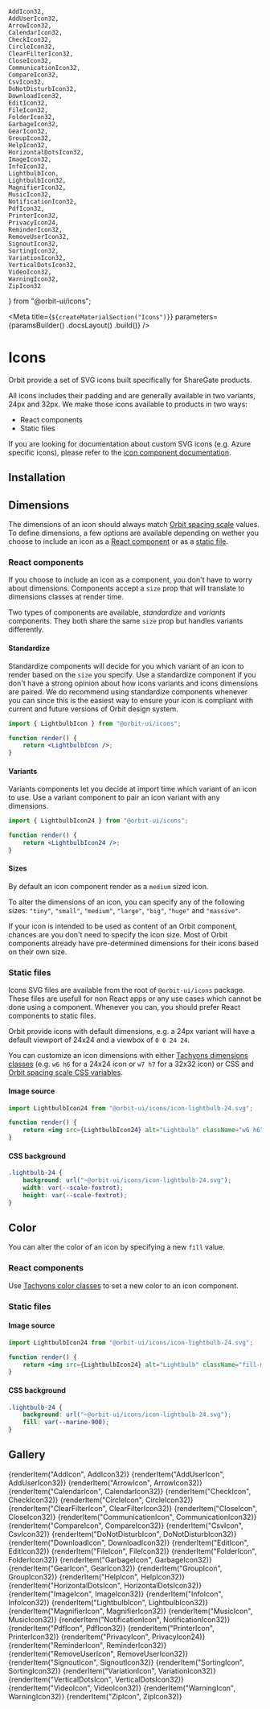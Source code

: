 
    AddIcon32,
    AddUserIcon32,
    ArrowIcon32,
    CalendarIcon32,
    CheckIcon32,
    CircleIcon32,
    ClearFilterIcon32,
    CloseIcon32,
    CommunicationIcon32,
    CompareIcon32,
    CsvIcon32,
    DoNotDisturbIcon32,
    DownloadIcon32,
    EditIcon32,
    FileIcon32,
    FolderIcon32,
    GarbageIcon32,
    GearIcon32,
    GroupIcon32,
    HelpIcon32,
    HorizontalDotsIcon32,
    ImageIcon32,
    InfoIcon32,
    LightbulbIcon,
    LightbulbIcon32,
    MagnifierIcon32,
    MusicIcon32,
    NotificationIcon32,
    PdfIcon32,
    PrinterIcon32,
    PrivacyIcon24,
    ReminderIcon32,
    RemoveUserIcon32,
    SignoutIcon32,
    SortingIcon32,
    VariationIcon32,
    VerticalDotsIcon32,
    VideoIcon32,
    WarningIcon32,
    ZipIcon32
} from "@orbit-ui/icons";

<Meta
    title={`${createMaterialSection("Icons")}`}
    parameters={paramsBuilder()
        .docsLayout(<MaterialsLayout sourcePath="/packages/icons/src" />)
        .build()}
/>

# Icons

Orbit provide a set of SVG icons built specifically for ShareGate products.

All icons includes their padding and are generally available in two variants, 24px and 32px. We make those icons available to products in two ways:

- React components
- Static files

If you are looking for documentation about custom SVG icons (e.g. Azure specific icons), please refer to the [icon component documentation](?path=/docs/components-icon--default-story).

## Installation

<Installation />

## Dimensions

The dimensions of an icon should always match [Orbit spacing scale](http://localhost:5045/?path=/docs/materials-spacing--page#values) values. To define dimensions, a few options are available depending on wether you choose to include an icon as a [React component](#react-components) or as a [static file](#static-files).

### React components

If you choose to include an icon as a component, you don't have to worry about dimensions. Components accept a `size` prop that will translate to dimensions classes at render time.

Two types of components are available, _standardize_ and _variants_ components. They both share the same `size` prop but handles variants differently.

#### Standardize

Standardize components will decide for you which variant of an icon to render based on the `size` you specify. Use a standardize component if you don't have a strong opinion about how icons variants and icons dimensions are paired. We do recommend using standardize components whenever you can since this is the easiest way to ensure your icon is compliant with current and future versions of Orbit design system.

```jsx dark
import { LightbulbIcon } from "@orbit-ui/icons";

function render() {
    return <LightbulbIcon />;
}
```

#### Variants

Variants components let you decide at import time which variant of an icon to use. Use a variant component to pair an icon variant with any dimensions.

```jsx dark
import { LightbulbIcon24 } from "@orbit-ui/icons";

function render() {
    return <LightbulbIcon24 />;
}
```

#### Sizes

By default an icon component render as a `medium` sized icon.

To alter the dimensions of an icon, you can specify any of the following sizes: `"tiny"`, `"small"`, `"medium"`, `"large"`, `"big"`, `"huge"` and `"massive"`.

<Preview>
    <div className="flex items-center items-space-between">
        <LightbulbIcon size="tiny" />
        <LightbulbIcon size="small" />
        <LightbulbIcon />
        <LightbulbIcon size="large" />
        <LightbulbIcon size="big" />
        <LightbulbIcon size="huge" />
        <LightbulbIcon size="massive" />
    </div>
</Preview>

If your icon is intended to be used as content of an Orbit component, chances are you don't need to specify the icon size. Most of Orbit components already have pre-determined dimensions for their icons based on their own size.

### Static files

Icons SVG files are available from the root of `@orbit-ui/icons` package. These files are usefull for non React apps or any use cases which cannot be done using a component. Whenever you can, you should prefer React components to static files.

Orbit provide icons with default dimensions, e.g. a 24px variant will have a default viewport of 24x24 and a viewbox of `0 0 24 24`.

You can customize an icon dimensions with either [Tachyons dimensions classes](?path=/docs/materials-spacing--page#tachyons) (e.g. `w6 h6` for a 24x24 icon or `w7 h7` for a 32x32 icon) or CSS and [Orbit spacing scale CSS variables](?path=/docs/materials-spacing--page#values).

#### Image source

```jsx dark
import LightbulbIcon24 from "@orbit-ui/icons/icon-lightbulb-24.svg";

function render() {
    return <img src={LightbulbIcon24} alt="Lightbulb" className="w6 h6" />;
}
```

#### CSS background

```css dark
.lightbulb-24 {
    background: url("~@orbit-ui/icons/icon-lightbulb-24.svg");
    width: var(--scale-foxtrot);
    height: var(--scale-foxtrot);
}
```

## Color

You can alter the color of an icon by specifying a new `fill` value.

### React components

Use [Tachyons color classes](?path=/docs/materials-colors--page#tachyons) to set a new color to an icon component.

<Preview>
    <div className="flex items-center items-space-between">
        <LightbulbIcon size="huge" className="fill-marine-50" />
        <LightbulbIcon size="huge" className="fill-marine-100" />
        <LightbulbIcon size="huge" className="fill-marine-200" />
        <LightbulbIcon size="huge" className="fill-marine-300" />
        <LightbulbIcon size="huge" className="fill-marine-400" />
        <LightbulbIcon size="huge" className="fill-marine-500" />
        <LightbulbIcon size="huge" className="fill-marine-600" />
        <LightbulbIcon size="huge" className="fill-marine-700" />
        <LightbulbIcon size="huge" className="fill-marine-800" />
        <LightbulbIcon size="huge" className="fill-marine-900" />
    </div>
</Preview>

### Static files

#### Image source

```jsx dark
import LightbulbIcon24 from "@orbit-ui/icons/icon-lightbulb-24.svg";

function render() {
    return <img src={LightbulbIcon24} alt="Lightbulb" className="fill-marine-900" />;
}
```

#### CSS background

```css dark
.lightbulb-24 {
    background: url("~@orbit-ui/icons/icon-lightbulb-24.svg");
    fill: var(--marine-900);
}
```

## Gallery

<IconGallery getDisplayName={getDisplayName} getCopyValue={getItemCopyValue}>
    {renderItem("AddIcon", AddIcon32)}
    {renderItem("AddUserIcon", AddUserIcon32)}
    {renderItem("ArrowIcon", ArrowIcon32)}
    {renderItem("CalendarIcon", CalendarIcon32)}
    {renderItem("CheckIcon", CheckIcon32)}
    {renderItem("CircleIcon", CircleIcon32)}
    {renderItem("ClearFilterIcon", ClearFilterIcon32)}
    {renderItem("CloseIcon", CloseIcon32)}
    {renderItem("CommunicationIcon", CommunicationIcon32)}
    {renderItem("CompareIcon", CompareIcon32)}
    {renderItem("CsvIcon", CsvIcon32)}
    {renderItem("DoNotDisturbIcon", DoNotDisturbIcon32)}
    {renderItem("DownloadIcon", DownloadIcon32)}
    {renderItem("EditIcon", EditIcon32)}
    {renderItem("FileIcon", FileIcon32)}
    {renderItem("FolderIcon", FolderIcon32)}
    {renderItem("GarbageIcon", GarbageIcon32)}
    {renderItem("GearIcon", GearIcon32)}
    {renderItem("GroupIcon", GroupIcon32)}
    {renderItem("HelpIcon", HelpIcon32)}
    {renderItem("HorizontalDotsIcon", HorizontalDotsIcon32)}
    {renderItem("ImageIcon", ImageIcon32)}
    {renderItem("InfoIcon", InfoIcon32)}
    {renderItem("LightbulbIcon", LightbulbIcon32)}
    {renderItem("MagnifierIcon", MagnifierIcon32)}
    {renderItem("MusicIcon", MusicIcon32)}
    {renderItem("NotificationIcon", NotificationIcon32)}
    {renderItem("PdfIcon", PdfIcon32)}
    {renderItem("PrinterIcon", PrinterIcon32)}
    {renderItem("PrivacyIcon", PrivacyIcon24)}
    {renderItem("ReminderIcon", ReminderIcon32)}
    {renderItem("RemoveUserIcon", RemoveUserIcon32)}
    {renderItem("SignoutIcon", SignoutIcon32)}
    {renderItem("SortingIcon", SortingIcon32)}
    {renderItem("VariationIcon", VariationIcon32)}
    {renderItem("VerticalDotsIcon", VerticalDotsIcon32)}
    {renderItem("VideoIcon", VideoIcon32)}
    {renderItem("WarningIcon", WarningIcon32)}
    {renderItem("ZipIcon", ZipIcon32)}
</IconGallery>
